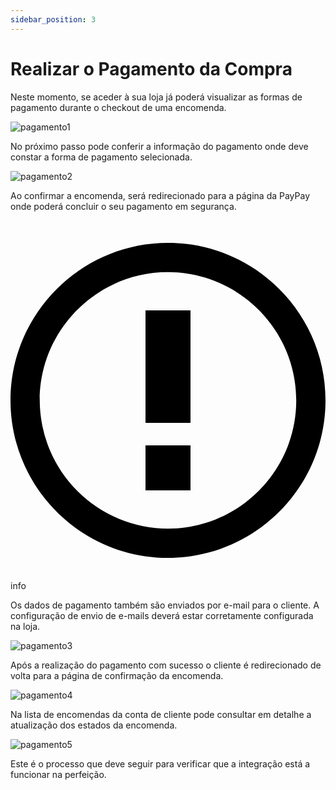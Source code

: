 ```yaml
---
sidebar_position: 3
---
```


# Realizar o Pagamento da Compra

Neste momento, se aceder à sua loja já poderá visualizar as formas de pagamento durante o checkout de uma encomenda.

![pagamento1](../../../../../_media/oscommerce-8.png)

No próximo passo pode conferir a informação do pagamento onde deve constar a forma de pagamento selecionada.

![pagamento2](../../../../../_media/oscommerce-9.png)

Ao confirmar a encomenda, será redirecionado para a página da PayPay onde poderá concluir o seu pagamento em segurança.

<div class="theme-admonition theme-admonition-info admonition_node_modules-@docusaurus-theme-classic-lib-theme-Admonition-Layout-styles-module alert alert--info">
    <div class="admonitionHeading_node_modules-@docusaurus-theme-classic-lib-theme-Admonition-Layout-styles-module"><span class="admonitionIcon_node_modules-@docusaurus-theme-classic-lib-theme-Admonition-Layout-styles-module"><svg viewBox="0 0 14 16"><path fill-rule="evenodd" d="M7 2.3c3.14 0 5.7 2.56 5.7 5.7s-2.56 5.7-5.7 5.7A5.71 5.71 0 0 1 1.3 8c0-3.14 2.56-5.7 5.7-5.7zM7 1C3.14 1 0 4.14 0 8s3.14 7 7 7 7-3.14 7-7-3.14-7-7-7zm1 3H6v5h2V4zm0 6H6v2h2v-2z"></path></svg></span>info</div>
    <div class="admonitionContent_node_modules-@docusaurus-theme-classic-lib-theme-Admonition-Layout-styles-module">
        <p>Os dados de pagamento também são enviados por e-mail para o cliente. A configuração de envio de e-mails deverá estar corretamente configurada na loja.</p>
    </div>
</div>

![pagamento3](../../../../../_media/oscommerce-10.png)

Após a realização do pagamento com sucesso o cliente é redirecionado de volta para a página de confirmação da encomenda.

![pagamento4](../../../../../_media/oscommerce-11.png)

Na lista de encomendas da conta de cliente pode consultar em detalhe a atualização dos estados da encomenda.

![pagamento5](../../../../../_media/oscommerce-12.png)

Este é o processo que deve seguir para verificar que a integração está a funcionar na perfeição.
